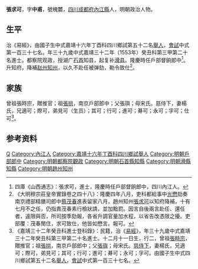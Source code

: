 {{明清人物信息框
| 姓名 = 張求可
| 原名 =
| 圖片名稱= 
| 圖片大小 =
| 圖片說明 = 
| 最高職務 =
| 國家 = 大明 
| 爵位 =
| 籍貫 = [[四川|四川]][[成都府|成都府]][[內江縣|內江縣]]
| 族裔 = 
| 字號 = 字中甫，號槐麓
| 諡號 =
| 出生日期 = 甲戌十二月十一日
| 出生地點 = 
| 逝世日期 = 卒年不詳 
| 逝世地點 =
| 墓葬 =
| 配偶 = 娶楊氏
| 親屬 = （子）祐淳、祐清，俱生员
| 出身 =
* 嘉靖十六年丁酉科舉人
* 嘉靖三十二年癸丑科同進士出身
| 經歷 =
| 著作 = 
}}
'''張求可'''{{BD|1515年||？年||}}，字'''中甫'''，號槐麓，[[四川|四川]][[成都府|成都府]][[內江縣|內江縣]]人，明朝政治人物。

==生平==
治《易經》，由國子生中式嘉靖十六年丁酉科四川鄉試第五十二名[[舉人|舉人]]，[[會試|會試]]中式第一百三十七名。年三十九歲中式嘉靖三十二年（1553年）癸丑科第三甲第二十名進士。都察院观政，授湖广[[石首|石首]]知县，起复补[[滑县|滑县]]。隆慶時任戶部督餉郎中<ref>四庫《山西通志》：張求可，進士，隆慶時任戶部督餉郎中，四川內江人。</ref>。升知府，降補[[赵州|赵州]][[知州|知州]]，以久不赴任被弹劾，勒令致仕<ref>《大明穆宗莊皇帝實錄卷之四十八》：隆慶四年八月，吏科都給事中[[光懋|光懋]]劾奏南京禮部精膳司郎中[[蔡茂春|蔡茂春]]進表留家八月，趙州知州[[張求可|張求可]]以知府降補，十有七月不之任，仍指責茂春素行檢狀請，並加黜罰。因言自後兩言赴任、還任者，違限與否，所司按季劾報，各省升調官量加水程，以省告改憑限之擾。吏部覆：茂春閒住，求可致仕，他皆如懋言。報可。</ref>。

==家族==
曾祖張時宗，贈推官；祖[[張拱|張拱]]，南京戶部郎中；父張璵；母宋氏。慈侍下，妻楊氏，兄適可；際可，弟見可（生员）；其可；行可；進可；朞可；永可；孚可；仕可<ref>《嘉靖三十二年癸丑科進士登科錄》：民籍，治《[[易經|易經]]》，年三十九歲中式嘉靖三十二年癸丑科第三甲第二十名進士。十二月十一日生，行二，曾祖[[張時宗|張時宗]]，贈推官；祖[[張拱|張拱]]，南京戶部郎中；父[[張璵|張璵]]；母宋氏。[[慈侍下|慈侍下]]，妻楊氏，兄適可；際可，弟見可；其可；行可；進可；朞可；永可；孚可。由國子生中式四川鄉試第五十二名[[舉人|舉人]]，[[會試|會試]]中式第一百三十七名。</ref>。

== 参考资料 ==
{{reflist}}

{{嘉靖三十二年癸丑科殿试金榜}}

{{Authority control}}
{{DEFAULTSORT:Zhang張}}
[[Category:张姓|Q]]
[[Category:內江人|Category:內江人]]
[[Category:嘉靖十六年丁酉科四川鄉試舉人|Category:嘉靖十六年丁酉科四川鄉試舉人]]
[[Category:明朝戶部郎中|Category:明朝戶部郎中]]
[[Category:明朝都察院觀政|Category:明朝都察院觀政]]
[[Category:明朝石首縣知縣|Category:明朝石首縣知縣]]
[[Category:明朝滑縣知縣|Category:明朝滑縣知縣]]
[[Category:明朝趙州知州|Category:明朝趙州知州]]


{{明朝人物小作品}}